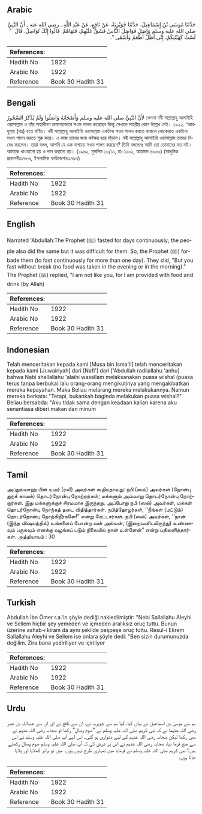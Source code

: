 ## Arabic


<div dir="rtl" lang="ar" style={{fontSize:'larger',backgroundColor:'#f8f9fa',padding:20}}>
حَدَّثَنَا مُوسَى بْنُ إِسْمَاعِيلَ، حَدَّثَنَا جُوَيْرِيَةُ، عَنْ نَافِعٍ، عَنْ عَبْدِ اللَّهِ ـ رضى الله عنه ـ أَنَّ النَّبِيَّ صلى الله عليه وسلم وَاصَلَ فَوَاصَلَ النَّاسُ فَشَقَّ عَلَيْهِمْ، فَنَهَاهُمْ‏.‏ قَالُوا إِنَّكَ تُوَاصِلُ‏.‏ قَالَ ‏ "‏ لَسْتُ كَهَيْئَتِكُمْ، إِنِّي أَظَلُّ أُطْعَمُ وَأُسْقَى ‏"‏‏.‏
</div>
<div style={{backgroundColor:'#f8f9fa',padding:20, marginBottom: 10}}><table> <thead> <tr> <th>References:</th> <th></th> </tr> </thead> <tbody><tr><td>Hadith No</td><td>1922</td></tr><tr><td>Arabic No</td><td>1922</td></tr><tr><td>Reference</td><td>Book 30 Hadith 31</td></tr></tbody></table></div>

## Bengali


<div dir="ltr" lang="bn" style={{fontSize:'larger',backgroundColor:'#f8f9fa',padding:20}}>
لأَنَّ النَّبِيَّ صلى الله عليه وسلم وَأَصْحَابَهُ وَاصَلُوا وَلَمْ يُذْكَرْ السَّحُورُ কেননা নবী সাল্লাল্লাহু আলাইহি ওয়াসাল্লাম ও তাঁর সাহাবীগণ ক্রমাগতভাবে সওম পালন করেছেন কিন্তু সেখানে সাহরীর কোন উল্লেখ নেই। ১৯২২. ‘আবদুল্লাহ (রাঃ) হতে বর্ণিত। নবী সাল্লাল্লাহু আলাইহি ওয়াসাল্লাম একটানা সওম পালন করতে থাকলে লোকেরাও একটানা সওম পালন করতে শুরু করে। এ কাজ তাদের জন্য কষ্টকর হয়ে দাঁড়াল। নবী সাল্লাল্লাহু আলাইহি ওয়াসাল্লাম তাদের নিষেধ করলেন। তারা বলল, আপনি যে এক নাগাড়ে সওম পালন করছেন? তিনি বললেনঃ আমি তো তোমাদের মত নই। আমাকে খাওয়ানো হয় ও পান করানো হয়। (১৯৬২, মুসলিম ১৩/১১, হাঃ ১১০২, আহমাদ ৬১৩৩) (আধুনিক প্রকাশনীঃ১৭৮৬, ইসলামিক ফাউন্ডেশনঃ১৭৯৭)
</div>
<div style={{backgroundColor:'#f8f9fa',padding:20, marginBottom: 10}}><table> <thead> <tr> <th>References:</th> <th></th> </tr> </thead> <tbody><tr><td>Hadith No</td><td>1922</td></tr><tr><td>Arabic No</td><td>1922</td></tr><tr><td>Reference</td><td>Book 30 Hadith 31</td></tr></tbody></table></div>

## English


<div dir="ltr" lang="en" style={{fontSize:'larger',backgroundColor:'#f8f9fa',padding:20}}>
Narrated 'Abdullah:The Prophet (ﷺ) fasted for days continuously; the people also did the same but it was difficult for them. So, the Prophet (ﷺ) forbade them (to fast continuously for more than one day). They slid, "But you fast without break (no food was taken in the evening or in the morning)." The Prophet (ﷺ) replied, "I am not like you, for I am provided with food and drink (by Allah)
</div>
<div style={{backgroundColor:'#f8f9fa',padding:20, marginBottom: 10}}><table> <thead> <tr> <th>References:</th> <th></th> </tr> </thead> <tbody><tr><td>Hadith No</td><td>1922</td></tr><tr><td>Arabic No</td><td>1922</td></tr><tr><td>Reference</td><td>Book 30 Hadith 31</td></tr></tbody></table></div>

## Indonesian


<div dir="ltr" lang="id" style={{fontSize:'larger',backgroundColor:'#f8f9fa',padding:20}}>
Telah menceritakan kepada kami [Musa bin Isma'il] telah menceritakan kepada kami [Juwairiyah] dari [Nafi'] dari ['Abdullah radliallahu 'anhu] bahwa Nabi shallallahu 'alaihi wasallam melaksanakan puasa wishal (puasa terus tanpa berbuka) lalu orang-orang mengikutinya yang mengakibatkan mereka kepayahan. Maka Beliau melarang mereka melakukannya. Namun mereka berkata: "Tetapi, bukankah baginda melakukan puasa wishal?". Beliau bersabda: "Aku tidak sama dengan keadaan kalian karena aku senantiasa diberi makan dan minum
</div>
<div style={{backgroundColor:'#f8f9fa',padding:20, marginBottom: 10}}><table> <thead> <tr> <th>References:</th> <th></th> </tr> </thead> <tbody><tr><td>Hadith No</td><td>1922</td></tr><tr><td>Arabic No</td><td>1922</td></tr><tr><td>Reference</td><td>Book 30 Hadith 31</td></tr></tbody></table></div>

## Tamil


<div dir="ltr" lang="ta" style={{fontSize:'larger',backgroundColor:'#f8f9fa',padding:20}}>
அப்துல்லாஹ் பின் உமர் (ரலி) அவர்கள் கூறியதாவது: நபி (ஸல்) அவர்கள் (நோன்பு துறக் காமல்) தொடர்நோன்பு நோற்றார்கள்; மக்களும் அவ்வாறு தொடர்நோன்பு நோற்றார்கள். இது மக்களுக்குச் சிரமமாக இருந்தது. அப்போது நபி (ஸல்) அவர்கள், மக்கள் தொடர்நோன்பு நோற்கத் தடை விதித்தார்கள். நபித்தோழர்கள், ‘‘நீங்கள் (மட்டும்) தொடர்நோன்பு நோற்கிறீர்களே!” என்று கேட்டார்கள். நபி (ஸல்) அவர்கள், ‘‘நான் (இந்த விஷயத்தில்) உங்களைப் போன்ற வன் அல்லன்; (இறைவனிடமிருந்து) உண்ணவும் பருகவும் எனக்கு வழங்கப் படும் நிலையில் நான் உள்ளேன்” என்று பதிலளித்தார்கள். அத்தியாயம் : 30
</div>
<div style={{backgroundColor:'#f8f9fa',padding:20, marginBottom: 10}}><table> <thead> <tr> <th>References:</th> <th></th> </tr> </thead> <tbody><tr><td>Hadith No</td><td>1922</td></tr><tr><td>Arabic No</td><td>1922</td></tr><tr><td>Reference</td><td>Book 30 Hadith 31</td></tr></tbody></table></div>

## Turkish


<div dir="ltr" lang="tr" style={{fontSize:'larger',backgroundColor:'#f8f9fa',padding:20}}>
Abdullah İbn Ömer r.a.'in şöyle dediği nakledilmiştir: "Nebi Sallallahu Aleyhi ve Sellem hiçbir şey yemeden ve içmeden aralıksız oruç tuttu. Bunun üzerine ashab-ı kiram da aynı şekilde peşpeşe oruç tuttu. Resul-i Ekrem Sallallahu Aleyhi ve Sellem ise onlara şöyle dedi: "Ben sizin durumunuzda değilim. Zira bana yediriliyor ve içiriliyor
</div>
<div style={{backgroundColor:'#f8f9fa',padding:20, marginBottom: 10}}><table> <thead> <tr> <th>References:</th> <th></th> </tr> </thead> <tbody><tr><td>Hadith No</td><td>1922</td></tr><tr><td>Arabic No</td><td>1922</td></tr><tr><td>Reference</td><td>Book 30 Hadith 31</td></tr></tbody></table></div>

## Urdu


<div dir="rtl" lang="ur" style={{fontSize:'larger',backgroundColor:'#f8f9fa',padding:20}}>
ہم سے موسیٰ بن اسماعیل نے بیان کیا، کہا ہم سے جویریہ نے، ان سے نافع نے اور ان سے عبداللہ بن عمر رضی اللہ عنہما نے کہ نبی کریم صلی اللہ علیہ وسلم نے ”صوم وصال“ رکھا تو صحابہ رضی اللہ عنہم نے بھی رکھا لیکن صحابہ رضی اللہ عنہم کے لیے دشواری ہو گئی۔ اس لیے آپ صلی اللہ علیہ وسلم نے اس سے منع فرما دیا، صحابہ رضی اللہ عنہم نے اس پر عرض کی کہ آپ صلی اللہ علیہ وسلم صوم وصال رکھتے ہیں؟ نبی کریم صلی اللہ علیہ وسلم نے فرمایا میں تمہاری طرح نہیں ہوں۔ میں تو برابر کھلایا اور پلایا جاتا ہوں۔
</div>
<div style={{backgroundColor:'#f8f9fa',padding:20, marginBottom: 10}}><table> <thead> <tr> <th>References:</th> <th></th> </tr> </thead> <tbody><tr><td>Hadith No</td><td>1922</td></tr><tr><td>Arabic No</td><td>1922</td></tr><tr><td>Reference</td><td>Book 30 Hadith 31</td></tr></tbody></table></div>